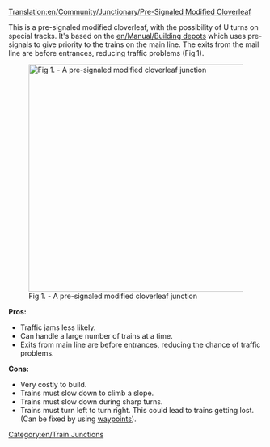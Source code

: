 [[Translation:en/Community/Junctionary/Pre-Signaled Modified Cloverleaf]]

{{en/junctionsmenu}}

{{en/note|This needs a much better picture}}
This is a pre-signaled modified cloverleaf, with the possibility of U turns on special tracks. It's based on the [[en/Manual/Building depots]] which uses pre-signals to give priority to the trains on the main line. The exits from the mail line are before entrances, reducing traffic problems (Fig.1).

[[File:en/presig mod cloverleaf.png|450px|center|none|thumb|Fig 1. - A pre-signaled modified cloverleaf junction]]


'''Pros:'''
*Traffic jams less likely.
*Can handle a large number of trains at a time.
*Exits from main line are before entrances, reducing the chance of traffic problems.


'''Cons:'''

*Very costly to build.
*Trains must slow down to climb a slope.
*Trains must slow down during sharp turns.
*Trains must turn left to turn right. This could lead to trains getting lost. (Can be fixed by using [[en/Manual/Waypoints|waypoints]]).


[[Category:en/Train Junctions]]
